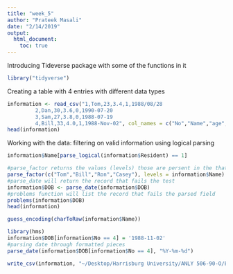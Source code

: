 ```yaml
---
title: "week_5"
author: "Prateek Masali"
date: "2/14/2019"
output: 
  html_document:
    toc: true
---
```


Introducing Tideverse package with some of the functions in it
```r
library("tidyverse")
```
Creating a table with 4 entries with different data types
```r
information <- read_csv("1,Tom,23,3.4,1,1988/08/28
         2,Dan,30,3.6,0,1990-07-20
         3,Sam,27,3.8,0,1988-07-19
         4,Bill,33,4.0,1,1988-Nov-02", col_names = c("No","Name","age","GPA","Resident","DOB"))
head(information)
```
Working with the data: filtering on valid information using logical parsing
```r
information$Name[parse_logical(information$Resident) == 1]
```

```r
#parse_factor returns the values (levels) those are persent in the that field and that are not valid (marked as NA)
parse_factor(c("Tom","Bill","Ron","Casey"), levels = information$Name)
#parse_date will return the record that fails the test
information$DOB <- parse_date(information$DOB)
#problems function will list the record that fails the parsed field
problems(information$DOB)
head(information)
```

```r
guess_encoding(charToRaw(information$Name))
```
```r
library(hms)
information$DOB[information$No == 4] = '1988-11-02'
#parsing date through formatted pieces
parse_date(information$DOB[information$No == 4], "%Y-%m-%d")
```

```r
write_csv(information, "~/Desktop/Harrisburg University/ANLY 506-90-O/Exploratory-Data-Analytics/Data/information.csv")
```